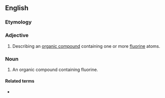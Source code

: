 ==English==

===Etymology===
{{prefix|organo|fluorine|lang=en}}

===Adjective===
{{en-adj|-}}

# {{label|en|organic chemistry}} Describing an [[organic compound]] containing one or more [[fluorine]] atoms.

===Noun===
{{en-noun}}

# {{label|en|organic chemistry}} An organic compound containing fluorine.

====Related terms====
* {{l|en|organohalogen}}